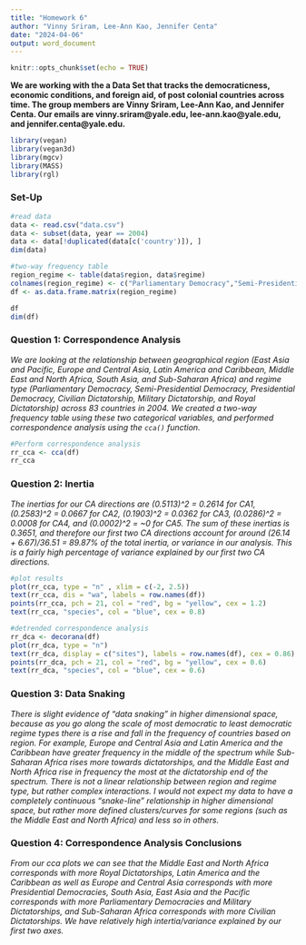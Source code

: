 ```yaml
---
title: "Homework 6"
author: "Vinny Sriram, Lee-Ann Kao, Jennifer Centa"
date: "2024-04-06"
output: word_document
---
```


```r
knitr::opts_chunk$set(echo = TRUE)
```

**We are working with the a Data Set that tracks the democraticness, economic conditions, and foreign aid, of post colonial countries across time. The group members are Vinny Sriram, Lee-Ann Kao, and Jennifer Centa. Our emails are vinny.sriram@yale.edu, lee-ann.kao@yale.edu, and jennifer.centa@yale.edu.**

```r
library(vegan)
library(vegan3d)
library(mgcv)
library(MASS)
library(rgl)
```

### Set-Up
```r
#read data
data <- read.csv("data.csv")
data <- subset(data, year == 2004)
data <- data[!duplicated(data[c('country')]), ]
dim(data)

#two-way frequency table
region_regime <- table(data$region, data$regime)
colnames(region_regime) <- c("Parliamentary Democracy","Semi-Presidential Democracy", "Presidential Democracy", "Civilian Dictatorship", "Military Dictatorship", "Royal Dictatorship")
df <- as.data.frame.matrix(region_regime)

df
dim(df)
```


### Question 1: Correspondence Analysis

*We are looking at the relationship between geographical region (East Asia and Pacific, Europe and Central Asia, Latin America and Caribbean, Middle East and North Africa, South Asia, and Sub-Saharan Africa) and regime type (Parliamentary Democracy, Semi-Presidential Democracy, Presidential Democracy, Civilian Dictatorship, Military Dictatorship, and Royal Dictatorship) across 83 countries in 2004. We created a two-way frequency table using these two categorical variables, and performed correspondence analysis using the `cca()` function.*
```r
#Perform correspondence analysis
rr_cca <- cca(df)
rr_cca
```


### Question 2: Inertia

*The inertias for our CA directions are (0.5113)^2 = 0.2614 for CA1, (0.2583)^2 = 0.0667 for CA2, (0.1903)^2 = 0.0362 for CA3, (0.0286)^2 = 0.0008 for CA4, and (0.0002)^2 = ~0 for CA5. The sum of these inertias is 0.3651, and therefore our first two CA directions account for around (26.14 + 6.67)/36.51 = 89.87% of the total inertia, or variance in our analysis. This is a fairly high percentage of variance explained by our first two CA directions.*
```r
#plot results
plot(rr_cca, type = "n" , xlim = c(-2, 2.5))
text(rr_cca, dis = "wa", labels = row.names(df))
points(rr_cca, pch = 21, col = "red", bg = "yellow", cex = 1.2)
text(rr_cca, "species", col = "blue", cex = 0.8)

#detrended correspondence analysis
rr_dca <- decorana(df)
plot(rr_dca, type = "n")
text(rr_dca, display = c("sites"), labels = row.names(df), cex = 0.86)
points(rr_dca, pch = 21, col = "red", bg = "yellow", cex = 0.6)
text(rr_dca, "species", col = "blue", cex = 0.6)
```


### Question 3: Data Snaking
*There is slight evidence of "data snaking" in higher dimensional space, because as you go along the scale of most democratic to least democratic regime types there is a rise and fall in the frequency of countries based on region. For example, Europe and Central Asia and Latin America and the Caribbean have greater frequency in the middle of the spectrum while Sub-Saharan Africa rises more towards dictatorships, and the Middle East and North Africa rise in frequency the most at the dictatorship end of the spectrum. There is not a linear relationship between region and regime type, but rather complex interactions. I would not expect my data to have a completely continuous "snake-line" relationship in  higher dimensional space, but rather more defined clusters/curves for some regions (such as the Middle East and North Africa) and less so in others.*


### Question 4: Correspondence Analysis Conclusions

*From our cca plots we can see that the Middle East and North Africa corresponds with more Royal Dictatorships, Latin America and the Caribbean as well as Europe and Central Asia corresponds with more Presidential Democracies, South Asia, East Asia and the Pacific corresponds with more Parliamentary Democracies and Military Dictatorships, and Sub-Saharan Africa corresponds with more Civilian Dictatorships. We have relatively high intertia/variance explained by our first two axes.*
